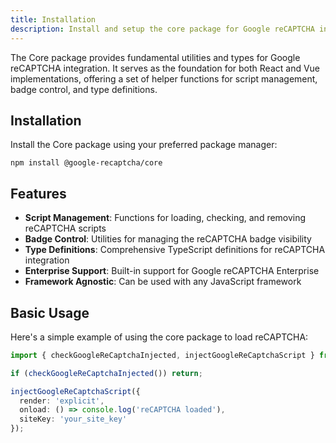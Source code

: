 ```yaml
---
title: Installation
description: Install and setup the core package for Google reCAPTCHA integration
---
```


The Core package provides fundamental utilities and types for Google reCAPTCHA integration. It serves as the foundation for both React and Vue implementations, offering a set of helper functions for script management, badge control, and type definitions.

## Installation

Install the Core package using your preferred package manager:

```package-install
npm install @google-recaptcha/core
```

## Features

- **Script Management**: Functions for loading, checking, and removing reCAPTCHA scripts
- **Badge Control**: Utilities for managing the reCAPTCHA badge visibility
- **Type Definitions**: Comprehensive TypeScript definitions for reCAPTCHA integration
- **Enterprise Support**: Built-in support for Google reCAPTCHA Enterprise
- **Framework Agnostic**: Can be used with any JavaScript framework

## Basic Usage

Here's a simple example of using the core package to load reCAPTCHA:

```ts
import { checkGoogleReCaptchaInjected, injectGoogleReCaptchaScript } from '@google-recaptcha/core';

if (checkGoogleReCaptchaInjected()) return;

injectGoogleReCaptchaScript({
  render: 'explicit',
  onload: () => console.log('reCAPTCHA loaded'),
  siteKey: 'your_site_key'
});
```
